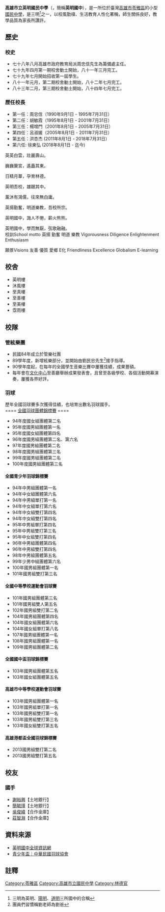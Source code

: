 {{Infobox school
| name = 高雄市立英明國民中學
| coordinates = {{Coord|22.615727|120.324975|display=inline,title}}
| address = 80265 高雄市苓雅區英明路147號
| type = 市立國民中學
| website = http://www.inmjh.kh.edu.tw/
| number = 07-7150949
| fax = 07-7261421
| other_name = Kaohsiung Municipal Yingming Junior High School
| teams = 羽球隊
| district = {{ROC}}[[高雄市|高雄市]][[苓雅區|苓雅區]]
| motto = 英揚、勤奮、明道、樂教
| pushpin_map = Taiwan Kaohsiung
| principal = 徐東弘
| faculty = 69人
}}

'''高雄市立英明國民中學'''（{{Lang-en|Kaohsiung Municipal Ying-Ming Junior High School}}，簡稱'''英明國中'''），是一所位於臺灣[[高雄市|高雄市]][[苓雅區|苓雅區]]的小型[[國民中學|國民中學]]，是三明<ref>三明為英明、[[高雄市立陽明國民中學|陽明]]、[[高雄市私立道明高級中學|道明]]三所國中的合稱</ref>之一，以校風勤樸、生活教育人性化著稱，師生關係良好，教學品質為家長所讚許。

== 歷史 ==
=== 校史 ===

*七十八年八月高雄市政府教育局派周忠信先生為籌備處主任。	
*七十九年四月第一期校舍動土開始，八十一年三月完工。
*七十九年七月開始招收第一屆學生。
*八十一年元月，第二期校舍動土開始，八十二年七月完工。
*八十三年二月，第三期校舍動土開始，八十四年七月完工。
=== 歷任校長 ===
*第一任：周忠信（1990年9月1日 - 1995年7月31日）
*第二任：胡敏霞（1995年8月1日 - 2001年7月31日）
*第三任：楊增門（2001年8月1日 - 2005年7月31日）
*第四任：呂淑媛（2005年8月1日 - 2011年7月31日）
*第五任：洪杏杰 (2011年8月1日 - 2018年7月31日）
*第六任: 徐東弘 (2018年8月1日 - 迄今)



英英白雲，壯麗壽山。

巍巍黌宮，遙矗其東。

日精月華，孕育林德。

英明吾校，雄踞其中。

薰沐有鴻儒，往來無白庸。

英揚勤奮，明道樂教，吾校所宗。

英明國中，誨人不倦，薪火熊熊。

英明國中，學而無厭，弦歌融融。<br />

校訓School motto
英揚          勤奮       明道          樂教
Vigorousness  Diligence   Enlightenment  Enthusiasm

願景Visions
友善         優質       愛鄉        E化
Friendliness  Excellence  Globalism  E-learning

== 校舍 ==
*英明樓
*沐風樓
*至真樓
*至善樓
*至美樓
*霑雨樓

== 校隊 ==
=== 管絃樂團 ===
*民國84年成立於管樂社團
*89學年度，新增絃樂部分，並開始由劉民忠先生<ref>團員們習慣稱劉老師為劉爸</ref>接手指導。
*90學年度起，在每年的全國學生音樂比賽中屢獲佳績，成果豐碩。
*每年會在[[高雄市文化中心|文化中心]]至善廳舉辦成果發表會，且曾至各級學校、各個活動開幕演奏，屢獲各界好評。
=== 羽球 ===
歷年全國羽球賽多次獲得佳績，也培育出數名羽球國手。<br />
==== [[中華民國全國羽球團體錦標賽|全國羽球團體錦標賽]] ====
*94年度國女組團體第二名
*95年度國男組團體第一名
*95年度國女組團體第四名
*96年度國男組團體第二名、第六名
*97年度國男組團體第二名
*98年度國男組團體第三名
*99年度國男組團體第二名
*100年度國男組團體第三名
==== 全國青少年羽球錦標賽 ====
*94年中男組團體第一名
*94年中女組團體第六名
*94年中男組單打第一名
*94年中女組單打第六名
*94年中女組雙打第四名
*94年中女組雙打第四名
*95年中男組單打第四名
*95年中男組雙打第三名
*95年中女組雙打第四名
*96年中男組團體第四名
*96年中男組雙打第四名
*98年中男組團體第五名
*99年少男中組團體第六名
*100年國男組團體第一名
*101年國男組雙打第三名
==== 全國中等學校運動會羽球賽 ====
*101年國男組團體第三名
*101年國男組雙人第五名
*102年國男組雙打第二名
*104年國男組團體第四名
*104年國女組團體第六名
*104年國女組單打第八名
*107年國男組團體第一名
*108年國男組團體第一名
*109年國男組團體第二名

==== 全國國中盃羽球錦標賽 ====
*103年國男組團體第五名
*103年國女組團體第五名
==== 高雄市中等學校運動會羽球賽 ====
*103年國男組團體第一名
*103年國男組單打第一名
*103年國男組雙打第一名
*103年國男組雙打第三名
*103年國女組雙打第五名
==== 高雄港都盃全國羽球錦標賽 ====
*2013國男組雙打第二名
*2013國男組雙打第五名


== 校友 ==
=== 國手 ===

* [[謝裕興|謝裕興]]【土地銀行】
* [[簡毓瑾|簡毓瑾]]【土地銀行】
* [[吳俊緯|吳俊緯]]【合作金庫】
* [[莊智淵|莊智淵]]【合作金庫】

== 資料來源 ==
* [http://www.inmjh.kh.edu.tw/ 英明國中全球資訊網] {{Wayback|url=http://www.inmjh.kh.edu.tw/ |date=20111115163324 }}
* [http://www.ctb.org.tw/information.asp?id=77 青少年盃｜中華民國羽球協會] {{Wayback|url=http://www.ctb.org.tw/information.asp?id=77 |date=20150514084148 }}

==註釋==
{{Commonscat|Kaohsiung Municipal Ying-Ming Junior High School}}
{{reflist}}

{{高雄市國民中學}}

[[Category:苓雅區|Category:苓雅區]]
[[Category:高雄市立國民中學|Category:高雄市立國民中學]]
[[Category:林德官|Category:林德官]]